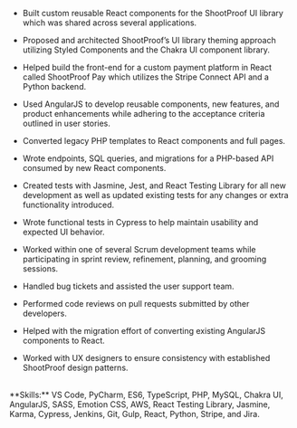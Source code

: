 - Built custom reusable React components for the ShootProof UI library which was shared across several applications.

- Proposed and architected ShootProof’s UI library theming approach utilizing Styled Components and the Chakra UI component library.

- Helped build the front-end for a custom payment platform in React called ShootProof Pay which utilizes the Stripe Connect API and a Python backend.

- Used AngularJS to develop reusable components, new features, and product enhancements while adhering to the acceptance criteria outlined in user stories.

- Converted legacy PHP templates to React components and full pages.

- Wrote endpoints, SQL queries, and migrations for a PHP-based API consumed by new React components.

- Created tests with Jasmine, Jest, and React Testing Library for all new development as well as updated existing tests for any changes or extra functionality introduced.

- Wrote functional tests in Cypress to help maintain usability and expected UI behavior.

- Worked within one of several Scrum development teams while participating in sprint review, refinement, planning, and grooming sessions.

- Handled bug tickets and assisted the user support team.

- Performed code reviews on pull requests submitted by other developers.

- Helped with the migration effort of converting existing AngularJS components to React.

- Worked with UX designers to ensure consistency with established ShootProof design patterns.


<br />
**Skills:** VS Code, PyCharm, ES6, TypeScript, PHP, MySQL, Chakra UI, AngularJS, SASS, Emotion CSS, AWS, React Testing Library, Jasmine, Karma, Cypress, Jenkins, Git, Gulp, React, Python, Stripe, and Jira.
